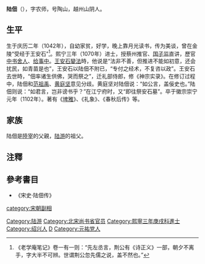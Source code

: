 '''陆佃'''（{{bd|1042年||1102年|catIdx=L}}），字农师，号陶山，越州山阴人。

==生平==
生于庆历二年（1042年），自幼家贫，好学，晚上靠月光读书，传为美谈，曾在金陵“受经于王安石”<ref>《老学庵笔记》卷一有一则：“先左丞言，荆公有《诗正义》一部，朝夕不离手，字大半不可辨。世谓荆公忽先儒之说，盖不然也。”</ref>。熙宁三年（1070年）进士，授蔡州推官、[[国子监|国子监]]直讲，歷官[[中书舍人|中书舍人]]、[[给事中|给事中]]。[[王安石變法|王安石變法]]時，他说是“法非不善，但推进不能如初意，还会扰民，如青苗是也”，王安石以陆佃不附已，“专付之经术，不复咨以政”。王安石去世時，“佃率诸生供佛，哭而祭之”，迁礼部侍郎，修《神宗实录》。在修订过程中，陆佃和[[范祖禹|范祖禹]]、[[黄庭坚|黄庭坚]]意见分歧。黄庭坚对陆佃说：“如公言，盖佞史也。”陆佃则说：“如君言，岂非谤书乎？”在江宁府时，又“即往祭安石墓”。卒于徽宗崇宁元年（1102年）。著有《[[埤雅|埤雅]]》、《礼象》、《春秋后传》等。

==家族==
陆佃是[[陸宰|陸宰]]的父親，[[陆游|陆游]]的祖父。

== 注釋  ==
{{reflist}}

== 參考書目 ==
*《宋史·陆佃传》

{{Authority control}}
{{DEFAULTSORT:L}}
[[Category:陆游|Category:陆游]]
[[Category:北宋尚书省官员|Category:北宋尚书省官员]]
[[category:宋朝副相|category:宋朝副相]]
[[Category:熙寧三年庚戌科進士|Category:熙寧三年庚戌科進士]]
[[Category:绍兴人|Category:绍兴人]]
[[Category:陆姓|D]]
[[Category:元祐党人|Category:元祐党人]]
{{宋朝人物小作品}}